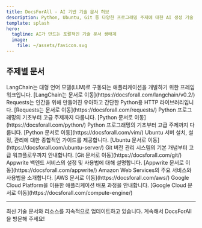 ```yaml
---
title: DocsForAll - AI 기반 기술 문서 허브
description: Python, Ubuntu, Git 등 다양한 프로그래밍 주제에 대한 AI 생성 기술 문서를 제공하는 중앙 허브입니다.
template: splash
hero:
  tagline: AI가 만드는 포괄적인 기술 문서 생태계
  image:
    file: ~/assets/favicon.svg
---
```



## 주제별 문서

<CardGrid>
  <Card title="Langchain v0.2" icon="document">
    LangChain는 대형 언어 모델(LLM)로 구동되는 애플리케이션을 개발하기 위한 프레임워크입니다.
    [LangChain는 문서로 이동](https://docsforall.com/langchain/v0.2/)
  </Card>
  <Card title="Python Requests" icon="seti:python">
    Requests는 인간을 위해 만들어진 우아하고 간단한 Python용 HTTP 라이브러리입니다.
    [Requests는 문서로 이동](https://docsforall.com/requests/)
  </Card>
  <Card title="Python 기초" icon="seti:python">
    Python 프로그래밍의 기초부터 고급 주제까지 다룹니다.
    [Python 문서로 이동](https://docsforall.com/python/)
  </Card>
  <Card title="Vim 배우기" icon="linux">
    Python 프로그래밍의 기초부터 고급 주제까지 다룹니다.
    [Python 문서로 이동](https://docsforall.com/vim/)
  </Card>
  <Card title="Ubuntu 서버 설정" icon="linux">
    Ubuntu 서버 설치, 설정, 관리에 대한 종합적인 가이드를 제공합니다.
    [Ubuntu 문서로 이동](https://docsforall.com/ubuntu-server/)
  </Card>
  <Card title="Git 사용법" icon="github">
    Git 버전 관리 시스템의 기본 개념부터 고급 워크플로우까지 안내합니다.
    [Git 문서로 이동](https://docsforall.com/git/)
  </Card>
  <Card title="Appwrite 시작하기" icon="document">
    Appwrite 백엔드 서비스의 설정 및 사용법에 대해 설명합니다.
    [Appwrite 문서로 이동](https://docsforall.com/appwrite/)
  </Card>
  <Card title="AWS 기초" icon="cloudflare">
    Amazon Web Services의 주요 서비스와 사용법을 소개합니다.
    [AWS 문서로 이동](https://docsforall.com/aws/)
  </Card>
  <Card title="Google Cloud 배포" icon="document">
    Google Cloud Platform을 이용한 애플리케이션 배포 과정을 안내합니다.
    [Google Cloud 문서로 이동](https://docsforall.com/compute-engine/)
  </Card>
</CardGrid>

---

최신 기술 문서와 리소스를 지속적으로 업데이트하고 있습니다. 계속해서 DocsForAll을 방문해 주세요!

